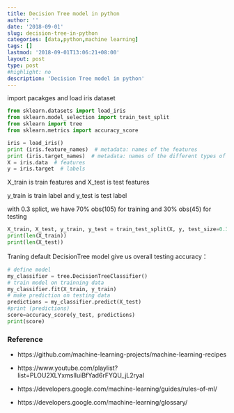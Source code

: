 ```yaml
---
title: Decision Tree model in python
author: ''
date: '2018-09-01'
slug: decision-tree-in-python
categories: [data,python,machine learning]
tags: []
lastmod: '2018-09-01T13:06:21+08:00'
layout: post
type: post
#highlight: no
description: 'Decision Tree model in python'
---
```


import pacakges and load iris dataset
```python
from sklearn.datasets import load_iris
from sklearn.model_selection import train_test_split
from sklearn import tree
from sklearn.metrics import accuracy_score

iris = load_iris()
print (iris.feature_names)  # metadata: names of the features
print (iris.target_names)  # metadata: names of the different types of flowers
X = iris.data  # features
y = iris.target  # labels
```


X_train is train features and X_test is test features

y_train is train label and y_test is test label

with 0.3 splict, we have 70% obs(105) for training and 30% obs(45) for testing
```python
X_train, X_test, y_train, y_test = train_test_split(X, y, test_size=0.3)
print(len(X_train))
print(len(X_test))
```
Traning default DecisionTree model give us overall testing accuracy：
```python
# define model
my_classifier = tree.DecisionTreeClassifier()
# train model on trainning data
my_classifier.fit(X_train, y_train)
# make prediction on testing data
predictions = my_classifier.predict(X_test)
#print (predictions)
score=accuracy_score(y_test, predictions)
print(score)

```





### Reference

- https://github.com/machine-learning-projects/machine-learning-recipes

- https://www.youtube.com/playlist?list=PLOU2XLYxmsIIuiBfYad6rFYQU_jL2ryal

- https://developers.google.com/machine-learning/guides/rules-of-ml/

- https://developers.google.com/machine-learning/glossary/

